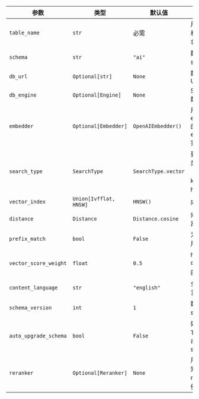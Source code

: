 | 参数 | 类型 | 默认值 | 描述 |
|---|---|---|---|
| `table_name` | `str` | 必需 | 用于存储向量和元数据的表名 |
| `schema` | `str` | `"ai"` | 数据库 schema 名称 |
| `db_url` | `Optional[str]` | `None` | 数据库连接 URL |
| `db_engine` | `Optional[Engine]` | `None` | SQLAlchemy 数据库引擎 |
| `embedder` | `Optional[Embedder]` | `OpenAIEmbedder()` | 用于生成 embedding 的 embedder 实例 |
| `search_type` | `SearchType` | `SearchType.vector` | 要执行的搜索类型（vector、keyword 或 hybrid） |
| `vector_index` | `Union[Ivfflat, HNSW]` | `HNSW()` | 向量索引配置 |
| `distance` | `Distance` | `Distance.cosine` | 向量比较的距离度量 |
| `prefix_match` | `bool` | `False` | 为全文搜索启用前缀匹配 |
| `vector_score_weight` | `float` | `0.5` | hybrid 搜索中向量相似度的权重 |
| `content_language` | `str` | `"english"` | 全文搜索的语言 |
| `schema_version` | `int` | `1` | 数据库 schema 版本 |
| `auto_upgrade_schema` | `bool` | `False` | 如果为 True，则自动升级 schema |
| `reranker` | `Optional[Reranker]` | `None` | 用于后处理搜索结果的 reranker 实例 |